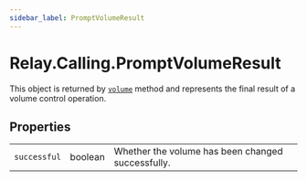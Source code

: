 ```yaml
---
sidebar_label: PromptVolumeResult
---
```


# Relay.Calling.PromptVolumeResult

This object is returned by [`volume`](relay/server-sdk/php/reference/relay_calling/prompt_action.mdx#volume) method and represents the final result of a volume control operation.

## Properties

|              |                                               |                                                   |
| -----------: | --------------------------------------------- | ------------------------------------------------- |
| `successful` | <span class="method-prop-type">boolean</span> | Whether the volume has been changed successfully. |
